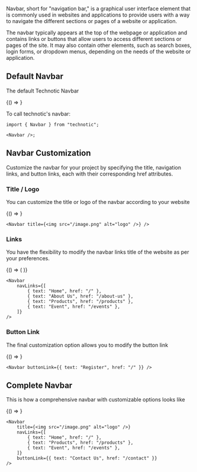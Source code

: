 
Navbar, short for "navigation bar," is a graphical user interface element that is commonly used in websites and applications to provide users with a way to navigate the different sections or pages of a website or application.

The navbar typically appears at the top of the webpage or application and contains links or buttons that allow users to access different sections or pages of the site. It may also contain other elements, such as search boxes, login forms, or dropdown menus, depending on the needs of the website or application.

## Default Navbar

The default Technotic Navbar

<BrowserOnly>{() => <Navbar />}</BrowserOnly>

To call technotic's navbar:

```tsx
import { Navbar } from "technotic";

<Navbar />;
```

## Navbar Customization

Customize the navbar for your project by specifying the title, navigation links, and button links, each with their corresponding href attributes.

### Title / Logo

You can customize the title or logo of the navbar according to your website


<BrowserOnly>{() => <NavbarTitle />}</BrowserOnly>

```tsx
<Navbar title={<img src="/image.png" alt="logo" />} />
```

### Links

You have the flexibility to modify the navbar links title of the website as per your preferences.

<BrowserOnly>
    {() => (
        <Navbar
            navLinks={[
                { text: "Home", href: "/" },
                { text: "About Us", href: "/about-us" },
                { text: "Products", href: "/products" },
                { text: "Event", href: "/events" },
            ]}
        />
    )}
</BrowserOnly>

```tsx
<Navbar
    navLinks={[
        { text: "Home", href: "/" },
        { text: "About Us", href: "/about-us" },
        { text: "Products", href: "/products" },
        { text: "Event", href: "/events" },
    ]}
/>
```

### Button Link

The final customization option allows you to modify the button link

<BrowserOnly>
    {() => <Navbar buttonLink={{ text: "Register", href: "/" }} />}
</BrowserOnly>

```tsx
<Navbar buttonLink={{ text: "Register", href: "/" }} />
```

## Complete Navbar

This is how a comprehensive navbar with customizable options looks like


<BrowserOnly>{() => <NavbarFullCustom />}</BrowserOnly>

```tsx
<Navbar
    title={<img src="/image.png" alt="logo" />}
    navLinks={[
        { text: "Home", href: "/" },
        { text: "Products", href: "/products" },
        { text: "Event", href: "/events" },
    ]}
    buttonLink={{ text: "Contact Us", href: "/contact" }}
/>
```
